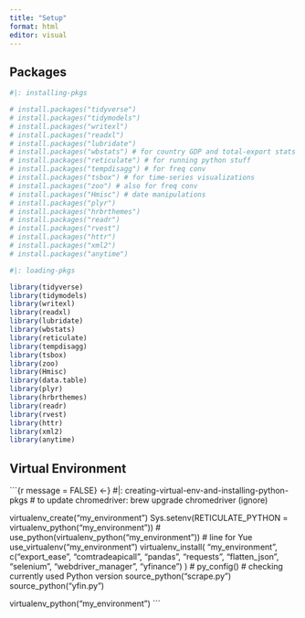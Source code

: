 ```yaml
---
title: "Setup"
format: html
editor: visual
---
```


## Packages

```r
#|: installing-pkgs

# install.packages("tidyverse")
# install.packages("tidymodels")
# install.packages("writexl")
# install.packages("readxl")
# install.packages("lubridate")
# install.packages("wbstats") # for country GDP and total-export stats from World Bank
# install.packages("reticulate") # for running python stuff
# install.packages("tempdisagg") # for freq conv
# install.packages("tsbox") # for time-series visualizations
# install.packages("zoo") # also for freq conv
# install.packages("Hmisc") # date manipulations 
# install.packages("plyr")
# install.packages("hrbrthemes")
# install.packages("readr")
# install.packages("rvest")
# install.packages("httr")
# install.packages("xml2")
# install.packages("anytime")
```

```r
#|: loading-pkgs

library(tidyverse) 
library(tidymodels)
library(writexl)
library(readxl)
library(lubridate)
library(wbstats)
library(reticulate)
library(tempdisagg) 
library(tsbox) 
library(zoo)
library(Hmisc)
library(data.table)
library(plyr)
library(hrbrthemes)
library(readr)
library(rvest)
library(httr)
library(xml2)
library(anytime)
```

## Virtual Environment

```{r message = FALSE} <-}
#|: creating-virtual-env-and-installing-python-pkgs
# to update chromedriver: brew upgrade chromedriver (ignore)

virtualenv_create("my_environment")
Sys.setenv(RETICULATE_PYTHON = virtualenv_python("my_environment"))
# use_python(virtualenv_python("my_environment")) # line for Yue
use_virtualenv("my_environment")
virtualenv_install(
  "my_environment",
  c("export_ease", "comtradeapicall", "pandas", "requests", "flatten_json", "selenium", "webdriver_manager", "yfinance")
)
# py_config() # checking currently used Python version
source_python("scrape.py")
source_python("yfin.py")

virtualenv_python("my_environment")
```
